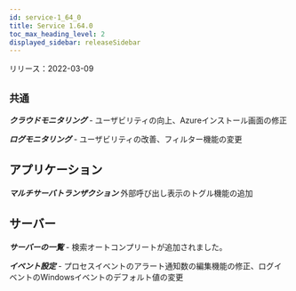 ```yaml
---
id: service-1_64_0
title: Service 1.64.0
toc_max_heading_level: 2
displayed_sidebar: releaseSidebar
---
```



リリース：2022-03-09

## `共通`

**_クラウドモニタリング_** - ユーザビリティの向上、Azureインストール画面の修正

**_ログモニタリング_** - ユーザビリティの改善、フィルター機能の変更

## アプリケーション

**_マルチサーバトランザクション_** 外部呼び出し表示のトグル機能の追加

## サーバー

**_サーバーの一覧_** - 検索オートコンプリートが追加されました。

**_イベント設定_** - プロセスイベントのアラート通知数の編集機能の修正、ログイベントのWindowsイベントのデフォルト値の変更 
